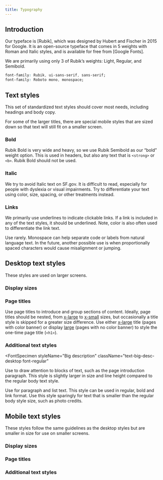 ```yaml
---
title: Typography
---
```



## Introduction

Our typeface is [Rubik], which was designed by Hubert and Fischer in 2015 for
Google. It is an open-source typeface that comes in 5 weights with Roman and
Italic styles, and is available for free from [Google Fonts].

We are primarily using only 3 of Rubik’s weights: Light, Regular, and
Semibold.

<TypeFontFamiles />

```css
font-family: Rubik, ui-sans-serif, sans-serif;
font-family: Roboto mono, monospace;
```

## Text styles

This set of standardized text styles should cover most needs, including
headings and body copy.

For some of the larger titles, there are special mobile styles that are sized
down so that text will still fit on a smaller screen.

### Bold

Rubik Bold is very wide and heavy, so we use Rubik Semibold as our “bold”
weight option. This is used in headers, but also any text that is `<strong>` or
`<b>`. Rubik Bold should not be used.

### Italic

We try to avoid Italic text on SF.gov. It is difficult to read, especially for
people with dyslexia or visual impairments. Try to differentiate your text
using color, size, spacing, or other treatments instead.

### Links

We primarily use underlines to indicate clickable links. If a link is included
in any of the text styles, it should be underlined. Note, color is also often
used to differentiate the link text.

<FontSpecimen styleName="Monospace" className="text-regular font-mono">
  Use rarely. Monospace can help separate code or labels from natural language
  text. In the future, another possible use is when proportionally spaced
  characters would cause misalignment or jumping.
</FontSpecimen>

## Desktop text styles

These styles are used on larger screens.

### Display sizes

<FontSpecimen
  styleName="Large display"
  className="text-display-lg-desktop font-light"
/>
<FontSpecimen
  styleName="Small display"
  className="text-display-sm-desktop font-light"
/>

### Page titles

Use page titles to introduce and group sections of content. Ideally, page
titles should be nested, from [x-large](#x-large-title) to
[x-small](#x-small-title) sizes, but occasionally a title style is skipped for
a greater size difference. Use either [x-large](#x-large-title) title (pages
with color banner) or display [large](#large-title) (pages with no color
banner) to style the one-time page title (`<h1>`).

<FontSpecimen
  styleName="X-Large Title"
  className="text-title-xl-desktop font-medium"
/>
<FontSpecimen
  styleName="Large Title"
  className="text-title-lg-desktop font-medium"
/>
<FontSpecimen
  styleName="Medium Title"
  className="text-title-md-desktop font-medium"
/>
<FontSpecimen
  styleName="Small Title"
  className="text-title-sm-desktop font-medium"
/>
<FontSpecimen
  styleName="X-Small Title"
  className="text-title-xs-desktop font-medium"
/>

### Additional text styles

<FontSpecimen
  styleName="Big description"
  className="text-big-desc-desktop font-regular"
>
  Use to draw attention to blocks of text, such as the page introduction
  paragraph. This style is slightly larger in size and line height compared to
  the regular body text style.
</FontSpecimen>

<FontSpecimen styleName="Body text" className="text-body font-regular">
  Use for paragraph and list text. This style can be used in regular, bold and
  link format.
</FontSpecimen>

<FontSpecimen styleName="Small text" className="text-small font-regular">
  Use this style sparingly for text that is smaller than the regular body style
  size, such as photo credits.
</FontSpecimen>

## Mobile text styles

These styles follow the same guidelines as the desktop styles but are smaller in size for use on smaller screens.

### Display sizes

<FontSpecimen
  styleName="Large display"
  className="text-display-lg font-light"
/>
<FontSpecimen
  styleName="Small display"
  className="text-display-sm font-light"
/>

### Page titles

<FontSpecimen styleName="X-Large Title" className="text-title-xl font-medium" />
<FontSpecimen styleName="Large Title" className="text-title-lg font-medium" />
<FontSpecimen styleName="Medium Title" className="text-title-md font-medium" />

### Additional text styles

<FontSpecimen
  styleName="Big description"
  className="text-big-desc font-light"
/>
